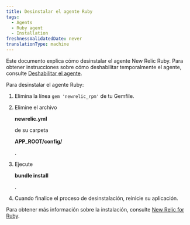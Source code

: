 ```yaml
---
title: Desinstalar el agente Ruby
tags:
  - Agents
  - Ruby agent
  - Installation
freshnessValidatedDate: never
translationType: machine
---
```


Este documento explica cómo desinstalar el agente New Relic Ruby. Para obtener instrucciones sobre cómo deshabilitar temporalmente el agente, consulte [Deshabilitar el agente](/docs/agents/manage-apm-agents/installation/disable-apm-agent#ruby).

Para desinstalar el agente Ruby:

1. Elimina la línea `gem 'newrelic_rpm'` de tu Gemfile.

2. Elimine el archivo

   <DNT>**newrelic.yml**</DNT>

   de su carpeta

   <DNT>**APP_ROOT/config/**</DNT>

   .

3. Ejecute

   <DNT>**bundle install**</DNT>

   .

4. Cuando finalice el proceso de desinstalación, reinicie su aplicación.

Para obtener más información sobre la instalación, consulte [New Relic for Ruby](/docs/agents/ruby-agent/getting-started/new-relic-ruby).